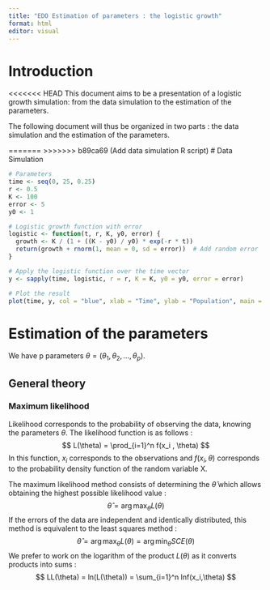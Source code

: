 ```yaml
---
title: "EDO Estimation of parameters : the logistic growth"
format: html
editor: visual
---
```


# Introduction

<<<<<<< HEAD
This document aims to be a presentation of a logistic growth simulation: from the data simulation to the estimation of the parameters.

The following document will thus be organized in two parts : the data simulation and the estimation of the parameters.

=======
>>>>>>> b89ca69 (Add data simulation R script)
# Data Simulation

```r
# Parameters
time <- seq(0, 25, 0.25)
r <- 0.5
K <- 100
error <- 5
y0 <- 1

# Logistic growth function with error
logistic <- function(t, r, K, y0, error) {
  growth <- K / (1 + ((K - y0) / y0) * exp(-r * t))
  return(growth + rnorm(1, mean = 0, sd = error))  # Add random error
}

# Apply the logistic function over the time vector
y <- sapply(time, logistic, r = r, K = K, y0 = y0, error = error)

# Plot the result
plot(time, y, col = "blue", xlab = "Time", ylab = "Population", main = "Logistic Growth with Error")
```

# Estimation of the parameters

We have p parameters $\theta = (\theta_1,\theta_2,...,\theta_p)$.

## General theory

### Maximum likelihood

Likelihood corresponds to the probability of observing the data, knowing the parameters $\theta$. The likelihood function is as follows :
$$
L(\theta) = \prod_{i=1}^n f(x_i , \theta)
$$
In this function, $x_i$ corresponds to the observations and $f(x_i,\theta)$ corresponds to the probability density function of the random variable X.

The maximum likelihood method consists of determining the $\hat\theta$ which allows obtaining the highest possible likelihood value :
$$
\hat\theta = \arg\max_\theta L(\theta)
$$
If the errors of the data are independent and identically distributed, this method is equivalent to the least squares method :
$$
\hat{\theta} = \arg\max_{\theta} L(\theta) = \arg\min_{\theta} SCE(\theta)
$$
We prefer to work on the logarithm of the product $L(\theta)$ as it converts products into sums :
$$
LL(\theta) = ln(L(\theta)) = \sum_{i=1}^n lnf(x_i,\theta)
$$